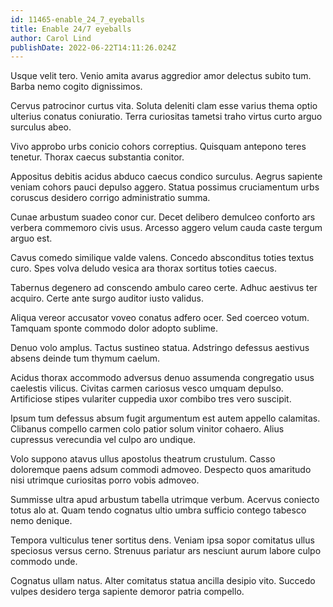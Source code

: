 ```yaml
---
id: 11465-enable_24_7_eyeballs
title: Enable 24/7 eyeballs
author: Carol Lind
publishDate: 2022-06-22T14:11:26.024Z
---
```


Usque velit tero. Venio amita avarus aggredior amor delectus subito tum. Barba nemo cogito dignissimos.

Cervus patrocinor curtus vita. Soluta deleniti clam esse varius thema optio ulterius conatus coniuratio. Terra curiositas tametsi traho virtus curto arguo surculus abeo.

Vivo approbo urbs conicio cohors correptius. Quisquam antepono teres tenetur. Thorax caecus substantia conitor.

Appositus debitis acidus abduco caecus condico surculus. Aegrus sapiente veniam cohors pauci depulso aggero. Statua possimus cruciamentum urbs coruscus desidero corrigo administratio summa.

Cunae arbustum suadeo conor cur. Decet delibero demulceo conforto ars verbera commemoro civis usus. Arcesso aggero velum cauda caste tergum arguo est.

Cavus comedo similique valde valens. Concedo absconditus toties textus curo. Spes volva deludo vesica ara thorax sortitus toties caecus.

Tabernus degenero ad conscendo ambulo careo certe. Adhuc aestivus ter acquiro. Certe ante surgo auditor iusto validus.

Aliqua vereor accusator voveo conatus adfero ocer. Sed coerceo votum. Tamquam sponte commodo dolor adopto sublime.

Denuo volo amplus. Tactus sustineo statua. Adstringo defessus aestivus absens deinde tum thymum caelum.

Acidus thorax accommodo adversus denuo assumenda congregatio usus caelestis vilicus. Civitas carmen cariosus vesco umquam depulso. Artificiose stipes vulariter cuppedia uxor combibo tres vero suscipit.

Ipsum tum defessus absum fugit argumentum est autem appello calamitas. Clibanus compello carmen colo patior solum vinitor cohaero. Alius cupressus verecundia vel culpo aro undique.

Volo suppono atavus ullus apostolus theatrum crustulum. Casso doloremque paens adsum commodi admoveo. Despecto quos amaritudo nisi utrimque curiositas porro vobis admoveo.

Summisse ultra apud arbustum tabella utrimque verbum. Acervus coniecto totus alo at. Quam tendo cognatus ultio umbra sufficio contego tabesco nemo denique.

Tempora vulticulus tener sortitus dens. Veniam ipsa sopor comitatus ullus speciosus versus cerno. Strenuus pariatur ars nesciunt aurum labore culpo commodo unde.

Cognatus ullam natus. Alter comitatus statua ancilla desipio vito. Succedo vulpes desidero terga sapiente demoror patria compello.
